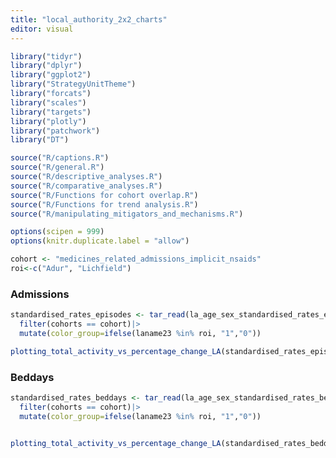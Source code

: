 ```yaml
---
title: "local_authority_2x2_charts"
editor: visual
---
```


```r

library("tidyr")
library("dplyr")
library("ggplot2")
library("StrategyUnitTheme")
library("forcats")
library("scales")
library("targets")
library("plotly")
library("patchwork")
library("DT")

source("R/captions.R")
source("R/general.R")
source("R/descriptive_analyses.R")
source("R/comparative_analyses.R")
source("R/Functions for cohort overlap.R")
source("R/Functions for trend analysis.R")
source("R/manipulating_mitigators_and_mechanisms.R")

options(scipen = 999)
options(knitr.duplicate.label = "allow")

```

```r
cohort <- "medicines_related_admissions_implicit_nsaids"
roi<-c("Adur", "Lichfield")
```

### Admissions

```r

standardised_rates_episodes <- tar_read(la_age_sex_standardised_rates_episodes_over_time) |>
  filter(cohorts == cohort)|>
  mutate(color_group=ifelse(laname23 %in% roi, "1","0"))

plotting_total_activity_vs_percentage_change_LA(standardised_rates_episodes)
```

### Beddays

```r

standardised_rates_beddays <- tar_read(la_age_sex_standardised_rates_beddays_over_time) |>
  filter(cohorts == cohort)|>
  mutate(color_group=ifelse(laname23 %in% roi, "1","0"))


plotting_total_activity_vs_percentage_change_LA(standardised_rates_beddays)
```

